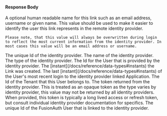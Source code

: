 
#### Response Body

<APIBlock>
  <APIField name="identityProviderLink.displayName" type="String">
    A optional human readable name for this link such as an email address, username or given name. This value should be used to make it easier to identify the user this link represents in the remote identity provider.

    Please note, that this value will always be overwritten during login to reflect the most current information from the identity provider. In most cases this value will be an email address or username.
  </APIField>
  <APIField name="identityProviderLink.identityProviderId" type="UUID">
    The unique Id of the identity provider.
  </APIField>
  <APIField name="identityProviderLink.identityProviderName" type="String" since="1.47.0">
    The name of the identity provider.
  </APIField>
  <APIField name="identityProviderLink.identityProviderType" type="String">
    The type of the identity provider.
  </APIField>
  <APIField name="identityProviderLink.identityProviderUserId" type="String">
    The Id for the User that is provided by the identity provider.
  </APIField>
  <APIField name="identityProviderLink.insertInstant" type="Long">
    The [instant](/docs/reference/data-types#instants) the Link was created.
  </APIField>
  <APIField name="identityProviderLink.lastLoginInstant" type="Long">
    The last [instant](/docs/reference/data-types#instants) of the User's most recent login to the identity provider linked Application.
  </APIField>
  <APIField name="identityProviderLink.tenantId" type="UUID">
    The Id of the Tenant that this User belongs to.
  </APIField>
  <APIField name="identityProviderLink.token" type="String">
    The token returned from the identity provider. This is treated as an opaque token as the type varies by identity provider, this value may not be returned by all identity providers. When provided, this token is typically a long lived access or refresh token, but consult individual identity provider documentation for specifics.
  </APIField>
  <APIField name="identityProviderLink.userId" type="UUID">
    The unique Id of the FusionAuth User that is linked to the identity provider.
  </APIField>
</APIBlock>

<JSON title="Example Response JSON" src="identity-providers/links/response.json" />
